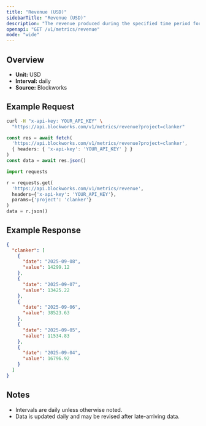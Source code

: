 ```yaml
---
title: "Revenue (USD)"
sidebarTitle: "Revenue (USD)"
description: "The revenue produced during the specified time period for given project."
openapi: "GET /v1/metrics/revenue"
mode: "wide"
---
```


## Overview

- **Unit:** USD
- **Interval:** daily
- **Source:** Blockworks

## Example Request

<CodeGroup>

```bash cURL
curl -H "x-api-key: YOUR_API_KEY" \
  "https://api.blockworks.com/v1/metrics/revenue?project=clanker"
```

```typescript TypeScript
const res = await fetch(
  'https://api.blockworks.com/v1/metrics/revenue?project=clanker',
  { headers: { 'x-api-key': 'YOUR_API_KEY' } }
)
const data = await res.json()
```

```python Python
import requests

r = requests.get(
  'https://api.blockworks.com/v1/metrics/revenue',
  headers={'x-api-key': 'YOUR_API_KEY'},
  params={'project': 'clanker'}
)
data = r.json()
```

</CodeGroup>

## Example Response

```json
{
  "clanker": [
    {
      "date": "2025-09-08",
      "value": 14299.12
    },
    {
      "date": "2025-09-07",
      "value": 13425.22
    },
    {
      "date": "2025-09-06",
      "value": 38523.63
    },
    {
      "date": "2025-09-05",
      "value": 11534.83
    },
    {
      "date": "2025-09-04",
      "value": 16796.92
    }
  ]
}
```

## Notes
- Intervals are daily unless otherwise noted.
- Data is updated daily and may be revised after late-arriving data.
